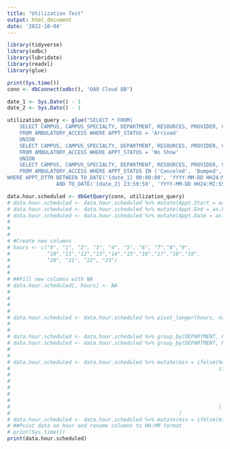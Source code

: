 ---
title: "Utilization Test"
output: html_document
date: '2022-10-04'
---



```{r cars}
library(tidyverse)
library(odbc)
library(lubridate)
library(readxl)
library(glue)

print(Sys.time())
conn <- dbConnect(odbc(), "OAO Cloud DB")

date_1 <- Sys.Date() - 1
date_2 <- Sys.Date() - 1

utilization_query <- glue("SELECT * FROM(
    SELECT CAMPUS, CAMPUS_SPECIALTY, DEPARTMENT, RESOURCES, PROVIDER, VISIT_METHOD, APPT_DATE_YEAR, APPT_MONTH_YEAR, APPT_YEAR, APPT_WEEK, APPT_DAY, HOLIDAY, APPT_DUR, APPT_DTTM, APPT_STATUS
    FROM AMBULATORY_ACCESS WHERE APPT_STATUS = 'Arrived'
    UNION
    SELECT CAMPUS, CAMPUS_SPECIALTY, DEPARTMENT, RESOURCES, PROVIDER, VISIT_METHOD, APPT_DATE_YEAR, APPT_MONTH_YEAR, APPT_YEAR, APPT_WEEK, APPT_DAY, HOLIDAY, APPT_DUR, APPT_DTTM, APPT_STATUS
    FROM AMBULATORY_ACCESS WHERE APPT_STATUS = 'No Show'
    UNION
    SELECT CAMPUS, CAMPUS_SPECIALTY, DEPARTMENT, RESOURCES, PROVIDER, VISIT_METHOD, APPT_DATE_YEAR, APPT_MONTH_YEAR, APPT_YEAR, APPT_WEEK, APPT_DAY, HOLIDAY, APPT_DUR, APPT_DTTM, APPT_STATUS
    FROM AMBULATORY_ACCESS WHERE APPT_STATUS IN ('Canceled', 'Bumped', 'Rescheduled') AND LEAD_DAYS = 0)
WHERE APPT_DTTM BETWEEN TO_DATE('{date_1} 00:00:00', 'YYYY-MM-DD HH24:MI:SS')
				AND TO_DATE('{date_2} 23:59:59', 'YYYY-MM-DD HH24:MI:SS')")

data.hour.scheduled <- dbGetQuery(conn, utilization_query)
# data.hour.scheduled <- data.hour.scheduled %>% mutate(Appt.Start = as.POSIXct(APPT_DTTM, format = "%H:%M"))
# data.hour.scheduled <- data.hour.scheduled %>% mutate(Appt.End = as.POSIXct(Appt.Start + APPT_DUR*60, format = "%H:%M"))
# data.hour.scheduled <- data.hour.scheduled %>% mutate(Appt.Date = as.Date(APPT_DTTM))
# 
# 
# 
# #Create new columns
# hours <- c("0", "1", "2", "3", "4", "5", "6", "7","8","9",
#            "10","11","12","13","14","15","16","17","18","19",
#            "20", "21", "22", "23")
# 
# 
# ##Fill new columns with NA
# data.hour.scheduled[, hours] <- NA
# 
# 
# 
# 
# data.hour.scheduled <- data.hour.scheduled %>% pivot_longer(hours, names_to = "hour", values_to = "min") %>% mutate(hour = as.numeric(hour))
# 
# 
# data.hour.scheduled <- data.hour.scheduled %>% group_by(DEPARTMENT, PROV_NAME_WID, MRN, APPT_DTTM) %>% filter(hour(Appt.Start) <= hour)
# data.hour.scheduled <- data.hour.scheduled %>% group_by(DEPARTMENT, PROV_NAME_WID, MRN, APPT_DTTM) %>% filter(hour(Appt.End) >= hour)
# 
# 
# data.hour.scheduled <- data.hour.scheduled %>% mutate(min = ifelse(hour(Appt.Start) == hour(Appt.End), difftime(Appt.End, Appt.Start, units = "mins"),
#                                                                    ifelse(hour(Appt.Start) == hour, difftime(ceiling_date(Appt.Start, "hour", change_on_boundary = T), Appt.Start),
#                                                                           ifelse(hour(Appt.End) == hour,  difftime(Appt.End, floor_date(Appt.End, "hour"), "mins"),
#                                                                                  ifelse(hour %in% hour(Appt.Start):hour(Appt.End) , 60, NA
#                                                                                         )
#                                                                                  )
#                                                                           )
#                                                                    )
#                                                       )
# data.hour.scheduled <- data.hour.scheduled %>% mutate(min = ifelse(min == 0, NA, min))
# ##Pviot data on hour and rename columns to HH:MM format
# print(Sys.time())
print(data.hour.scheduled)
```

